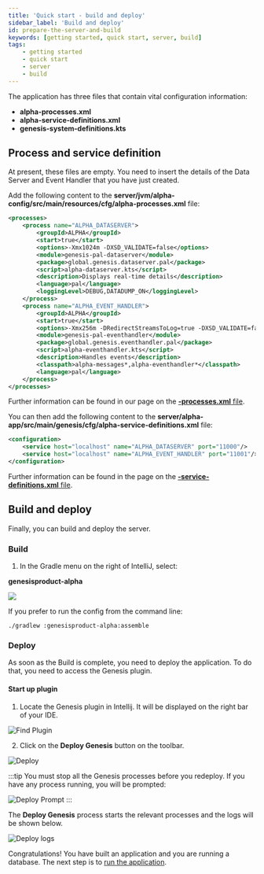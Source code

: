 ```yaml
---
title: 'Quick start - build and deploy'
sidebar_label: 'Build and deploy'
id: prepare-the-server-and-build
keywords: [getting started, quick start, server, build]
tags:
    - getting started
    - quick start
    - server
    - build
---
```


The application has three files that contain vital configuration information:

- **alpha-processes.xml**
- **alpha-service-definitions.xml**
- **genesis-system-definitions.kts**

## Process and service definition

At present, these files are empty. You need to insert the details of the Data Server and Event Handler that you have just created.

Add the following content to the **server/jvm/alpha-config/src/main/resources/cfg/alpha-processes.xml** file:


```xml title='alpha-processes.xml'
<processes>
    <process name="ALPHA_DATASERVER">
        <groupId>ALPHA</groupId>
        <start>true</start>
        <options>-Xmx1024m -DXSD_VALIDATE=false</options>
        <module>genesis-pal-dataserver</module>
        <package>global.genesis.dataserver.pal</package>
        <script>alpha-dataserver.kts</script>
        <description>Displays real-time details</description>
        <language>pal</language>
        <loggingLevel>DEBUG,DATADUMP_ON</loggingLevel>
    </process>
    <process name="ALPHA_EVENT_HANDLER">
        <groupId>ALPHA</groupId>
        <start>true</start>
        <options>-Xmx256m -DRedirectStreamsToLog=true -DXSD_VALIDATE=false</options>
        <module>genesis-pal-eventhandler</module>
        <package>global.genesis.eventhandler.pal</package>
        <script>alpha-eventhandler.kts</script>
        <description>Handles events</description>
        <classpath>alpha-messages*,alpha-eventhandler*</classpath>
        <language>pal</language>
    </process>
</processes>
```

Further information can be found in our page on the [**-processes.xml** file](../../../server/configuring-runtime/processes/).

You can then add the following content to the **server/alpha-app/src/main/genesis/cfg/alpha-service-definitions.xml** file:

```xml title="alpha-service-definitions.xml"
<configuration>
    <service host="localhost" name="ALPHA_DATASERVER" port="11000"/>
    <service host="localhost" name="ALPHA_EVENT_HANDLER" port="11001"/>
</configuration>
```

Further information can be found in the page on the [**-service-definitions.xml** file](../../../server/configuring-runtime/service-definitions/).

## Build and deploy

Finally, you can build and deploy the server.

### Build

1. In the Gradle menu on the right of IntelliJ, select:

**genesisproduct-alpha**

![](/img/assemble-server.png)

If you prefer to run the config from the command line: 

```shell title='Running assemble from the command line'
./gradlew :genesisproduct-alpha:assemble
```

### Deploy

As soon as the Build is complete, you need to deploy the application. To do that, you need to access the Genesis plugin.

<h4>Start up plugin</h4>

1. Locate the Genesis plugin in Intellij. It will be displayed on the right bar of your IDE.

![Find Plugin](/img/find_plugin.png)

2. Click on the **Deploy Genesis** button on the toolbar.

![Deploy](/img/intellij-deploy1.png)

:::tip
You must stop all the Genesis processes before you redeploy. If you have any process running, you will be prompted:

![Deploy Prompt](/img/intellij-deploy2.png)
:::

The **Deploy Genesis** process starts the relevant processes and the logs will be shown below.

![Deploy logs](/img/intellij-deploy3.png)

Congratulations! You have built an application and you are running a database. The next step is to [run the application](../run-the-application-docker/).
